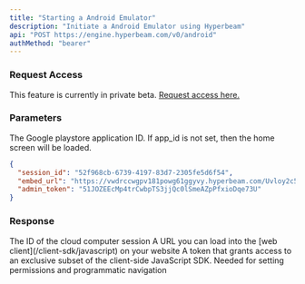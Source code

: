```yaml
---
title: "Starting a Android Emulator"
description: "Initiate a Android Emulator using Hyperbeam"
api: "POST https://engine.hyperbeam.com/v0/android"
authMethod: "bearer"
---
```


### Request Access

This feature is currently in private beta. <a href="https://docs.google.com/forms/d/e/1FAIpQLSdsVFZ4cQ4Q2nHNRhwb6SvmJIekv7fuQVa27zWnk_r5F48B5w/viewform?usp=pp_url&entry.126298931=Android+emulation" target="_blank" rel="noopener noreferrer">Request access here.</a>

### Parameters

<Param body="app_id" type="string">
  The Google playstore application ID. If app_id is not set, then the home
  screen will be loaded.
</Param>

<ResponseExample>

```json Response Example
{
  "session_id": "52f968cb-6739-4197-83d7-2305fe5d6f54",
  "embed_url": "https://vwdrccwgpv181powg61ggyvy.hyperbeam.com/Uvloy2c5QZeD1yMF_l1vVA?token=c8iw3SmQglOU0ugfLr3dWY2LalSKI_WOGUldEt8knbw",
  "admin_token": "51JOZEEcMp4trCwbpTS3jjQc0lSmeAZpPfxioDqe73U"
}
```

</ResponseExample>

### Response

<ResponseField name="session_id" type="string">
  The ID of the cloud computer session
</ResponseField>

<ResponseField name="embed_url" type="string">
  A URL you can load into the [web client](/client-sdk/javascript) on your website
</ResponseField>

<ResponseField name="admin_token" type="string">
  A token that grants access to an exclusive subset of the client-side JavaScript SDK.
  Needed for setting permissions and programmatic navigation
</ResponseField>
